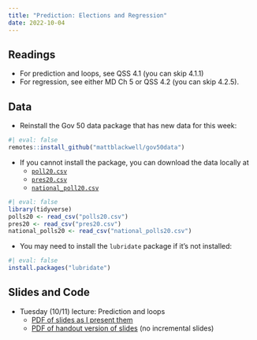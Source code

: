 ```yaml
---
title: "Prediction: Elections and Regression"
date: 2022-10-04
---
```



## Readings 

- For prediction and loops, see QSS  4.1 (you can skip 4.1.1)
- For regression, see either MD Ch 5 or QSS 4.2 (you can skip 4.2.5). 

## Data

- Reinstall the Gov 50 data package that has new data for this week:
```r
#| eval: false
remotes::install_github("mattblackwell/gov50data")
```

- If you cannot install the package, you can download the data locally at
  - [`poll20.csv`](/files/data/polls20.csv)
  - [`pres20.csv`](/files/data/pres20.csv)
  - [`national_poll20.csv`](/files/data/national_polls20.csv)

```r
#| eval: false
library(tidyverse)
polls20 <- read_csv("polls20.csv")
pres20 <- read_csv("pres20.csv")
national_polls20 <- read_csv("national_polls20.csv")
```

- You may need to install the `lubridate` package if it's not installed:
```r
#| eval: false
install.packages("lubridate")
```




## Slides and Code

- Tuesday (10/11) lecture: Prediction and loops
  - [PDF of slides as I present them](/slides/12_prediction_loops.pdf)
  - [PDF of handout version of slides](/slides/12_prediction_loops_handout.pdf) (no incremental slides)
